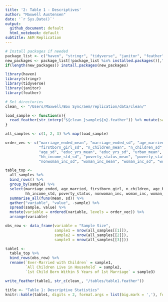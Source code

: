 ```yaml
---
title: '2: Table 1 - Descriptives'
author: "Maxwell Austensen"
date: '`r Sys.Date()`'
output:
  github_document: default
  html_notebook: default
subtitle: AEM Replication
---
```


```r
# Install packages if needed
package_list <- c("haven", "stringr", "tidyverse", "janitor", "feather", "knitr", "rmarkdown")
new_packages <- package_list[!package_list %in% installed.packages()[,"Package"]]
if(length(new_packages)) install.packages(new_packages)

library(haven)
library(stringr)
library(tidyverse)
library(janitor)
library(feather)

# Set directories
clean_ <- "/Users/Maxwell/Box Sync/aem/replication/data/clean/"
```

```r
load_sample <- function(n){
  read_feather(str_interp("${clean_}sample${n}.feather")) %>% mutate(sample = str_c("sample", n))
}
```

```r
all_samples <- c(1, 2, 3) %>% map(load_sample)
```

```r
order_vec <- c("marriage_ended_mean", "marriage_ended_sd", "age_married_mean", "age_married_sd", "firstborn_girl_mean", 
               "firstborn_girl_sd", "n_children_mean", "n_children_sd", "age_birth_mean", "age_birth_sd", "age_mean", 
               "age_sd", "educ_yrs_mean", "educ_yrs_sd", "urban_mean", "urban_sd", "hh_income_std_mean", 
               "hh_income_std_sd", "poverty_status_mean", "poverty_status_sd", "nonwoman_inc_mean", 
               "nonwoman_inc_sd", "woman_inc_mean", "woman_inc_sd", "woman_earn_mean", "woman_earn_sd")

table_top <-
  all_samples %>% 
  bind_rows() %>% 
  group_by(sample) %>% 
  select(marriage_ended, age_married, firstborn_girl, n_children, age_birth, age, educ_yrs, urban, 
         hh_income_std, poverty_status, nonwoman_inc, woman_inc, woman_earn) %>% 
  summarise_all(funs(mean, sd)) %>%
  gather("variable", "value", -sample) %>% 
  spread(sample, value) %>% 
  mutate(variable = ordered(variable, levels = order_vec)) %>% 
  arrange(variable)
```

```r
obs_row <- data_frame(variable = "Sample Size",
                      sample1 = nrow(all_samples[[1]]),
                      sample2 = nrow(all_samples[[2]]),
                      sample3 = nrow(all_samples[[3]]))
```

```r
table1 <-  
  table_top %>% 
  bind_rows(obs_row) %>% 
  rename(`Ever-Married with Children` = sample1,
         `All Children Live in Household` = sample2,
         `1st Child Born Within 5 Years of 1st Marriage` = sample3)

write_feather(table1, str_c(clean_, "/tables/table1.feather"))

title <- "Table 1: Descriptive Statistics"
knitr::kable(table1, digits = 2, format.args = list(big.mark = ','), format = "pandoc", caption = title)
```

